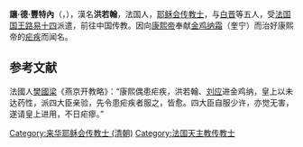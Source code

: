 '''讓·德·豐特內'''（{{lang-fr|'''Jean de Fontaney'''}}，{{bd|1643年||1710年|catIdx=H}}），漢名'''洪若翰'''，法国人，[[耶稣会|耶稣会]][[在华耶稣会士列表|传教士]]，与[[白晋|白晋]]等五人，受[[法国国王|法国国王]][[路易十四|路易十四]]派遣，前往中国传教。因向[[康熙帝|康熙帝]]奉献[[奎寧|金鸡纳霜]]（奎宁）而治好康熙帝的[[疟疾|疟疾]]而闻名。

==参考文献==
法國人[[樊國梁|樊國梁]]《燕京开教略》：“康熙偶患疟疾，洪若翰、[[刘应|刘应]]进金鸡纳，皇上以未达药性，派四大臣亲验，先令患疟疾者服之，皆愈。四大臣自服少许，亦觉无害，遂请皇上进用，不日疟瘳。”

{{Authority control}}

{{DEFAULTSORT:Fontaney, Jean de}}
[[Category:来华耶稣会传教士_(清朝)|Category:来华耶稣会传教士 (清朝)]]
[[Category:法国天主教传教士|Category:法国天主教传教士]]